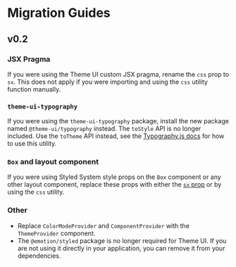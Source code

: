 

# Migration Guides

## v0.2

### JSX Pragma

If you were using the Theme UI custom JSX pragma, rename the `css` prop to `sx`. This does not apply if you were importing and using the `css` utility function manually.

### `theme-ui-typography`

If you were using the `theme-ui-typography` package, install the new package named `@theme-ui/typography` instead.
The `toStyle` API is no longer included. Use the `toTheme` API instead, see the [Typography.js docs](/styling-mdx/#typographyjs) for how to use this utility.

### `Box` and layout component

If you were using Styled System style props on the `Box` component or any other layout component, replace these props with either the [`sx` prop](/sx-prop) or by using the `css` utility.

### Other

- Replace `ColorModeProvider` and `ComponentProvider` with the `ThemeProvider` component.
- The `@emotion/styled` package is no longer required for Theme UI. If you are not using it directly in your application, you can remove it from your dependencies.
